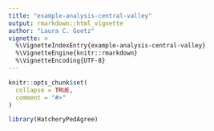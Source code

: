```yaml
---
title: "example-analysis-central-valley"
output: rmarkdown::html_vignette
author: "Laura C. Goetz"
vignette: >
  %\VignetteIndexEntry{example-analysis-central-valley}
  %\VignetteEngine{knitr::rmarkdown}
  %\VignetteEncoding{UTF-8}
---
```


```r
knitr::opts_chunk$set(
  collapse = TRUE,
  comment = "#>"
)
```

```r
library(HatcheryPedAgree)
```
